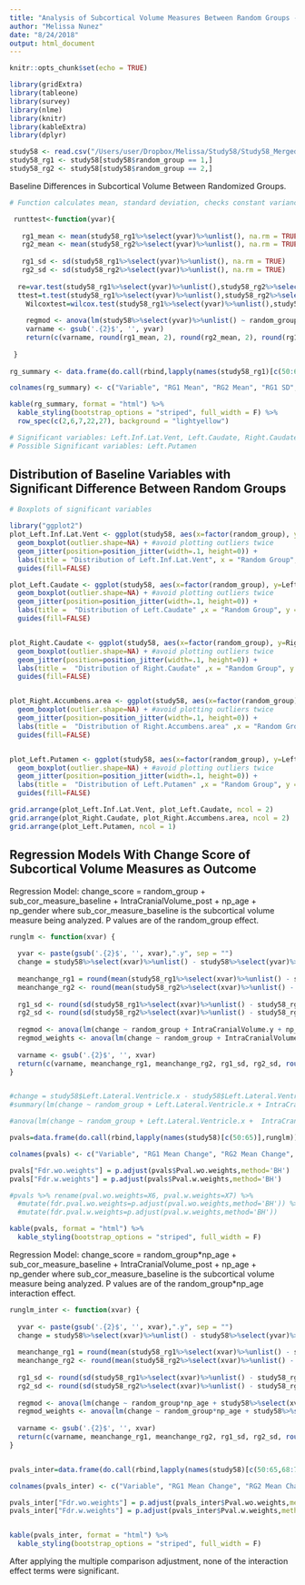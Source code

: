 ```yaml
---
title: "Analysis of Subcortical Volume Measures Between Random Groups - Comparing Regression Models With and Without Propensity Weights"
author: "Melissa Nunez"
date: "8/24/2018"
output: html_document
---
```


```r
knitr::opts_chunk$set(echo = TRUE)
```


```r
library(gridExtra)
library(tableone)
library(survey)
library(nlme)
library(knitr)
library(kableExtra)
library(dplyr)

study58 <- read.csv("/Users/user/Dropbox/Melissa/Study58/Study58_Merged_NeuroPreAndPost.csv")
study58_rg1 <- study58[study58$random_group == 1,]
study58_rg2 <- study58[study58$random_group == 2,]

```

Baseline Differences in Subcortical Volume Between Randomized Groups. 

```r
# Function calculates mean, standard deviation, checks constant variance, and then runs ttest and wilcoxon test ( 2 variables) .

 runttest<-function(yvar){
   
   rg1_mean <- mean(study58_rg1%>%select(yvar)%>%unlist(), na.rm = TRUE)
   rg2_mean <- mean(study58_rg2%>%select(yvar)%>%unlist(), na.rm = TRUE)
   
   rg1_sd <- sd(study58_rg1%>%select(yvar)%>%unlist(), na.rm = TRUE)
   rg2_sd <- sd(study58_rg2%>%select(yvar)%>%unlist(), na.rm = TRUE)
  
  re=var.test(study58_rg1%>%select(yvar)%>%unlist(),study58_rg2%>%select(yvar)%>%unlist(), alternative = "two.sided")$p.value
  ttest=t.test(study58_rg1%>%select(yvar)%>%unlist(),study58_rg2%>%select(yvar)%>%unlist(), var.equal=(re >.05), paired=FALSE)$p.value
    Wilcoxtest=wilcox.test(study58_rg1%>%select(yvar)%>%unlist(),study58_rg2%>%select(yvar)%>%unlist(), alternative = "two.sided")$p.value
    
    regmod <- anova(lm(study58%>%select(yvar)%>%unlist() ~ random_group + np_gender + IntraCranialVolume.x + np_age, data = study58))[1,5]
    varname <- gsub('.{2}$', '', yvar)
    return(c(varname, round(rg1_mean, 2), round(rg2_mean, 2), round(rg1_sd, 2), round(rg2_sd, 2), round(Wilcoxtest, 4), round(ttest, 4), round(regmod,4) ))
  
 }
 
rg_summary <- data.frame(do.call(rbind,lapply(names(study58_rg1)[c(50:65,68:79,82:83,90:94)],runttest)))

colnames(rg_summary) <- c("Variable", "RG1 Mean", "RG2 Mean", "RG1 SD", "RG2 SD", "Wilcoxon Test", "T.Test", "Reg Model P.Value")

kable(rg_summary, format = "html") %>%
  kable_styling(bootstrap_options = "striped", full_width = F) %>%
  row_spec(c(2,6,7,22,27), background = "lightyellow")

# Significant variables: Left.Inf.Lat.Vent, Left.Caudate, Right.Caudate, Right.Accumbens.area.
# Possible Significant variables: Left.Putamen
```

## Distribution of Baseline Variables with Significant Difference Between Random Groups
```r
# Boxplots of significant variables

library("ggplot2")
plot_Left.Inf.Lat.Vent <- ggplot(study58, aes(x=factor(random_group), y=Left.Inf.Lat.Vent.x, fill = factor(random_group))) + 
  geom_boxplot(outlier.shape=NA) + #avoid plotting outliers twice
  geom_jitter(position=position_jitter(width=.1, height=0)) + 
  labs(title = "Distribution of Left.Inf.Lat.Vent", x = "Random Group", y = "Left.Inf.Lat.Vent.Baseline") + 
  guides(fill=FALSE)

plot_Left.Caudate <- ggplot(study58, aes(x=factor(random_group), y=Left.Caudate.x, fill = factor(random_group))) + 
  geom_boxplot(outlier.shape=NA) + #avoid plotting outliers twice
  geom_jitter(position=position_jitter(width=.1, height=0)) + 
  labs(title =  "Distribution of Left.Caudate" ,x = "Random Group", y = "Left.Caudate.Baseline") + 
  guides(fill=FALSE)


plot_Right.Caudate <- ggplot(study58, aes(x=factor(random_group), y=Right.Caudate.x, fill = factor(random_group))) + 
  geom_boxplot(outlier.shape=NA) + #avoid plotting outliers twice
  geom_jitter(position=position_jitter(width=.1, height=0)) + 
  labs(title =  "Distribution of Right.Caudate" ,x = "Random Group", y = "Right.Caudate.Baseline") + 
  guides(fill=FALSE)


plot_Right.Accumbens.area <- ggplot(study58, aes(x=factor(random_group), y=Right.Accumbens.area.x, fill = factor(random_group))) + 
  geom_boxplot(outlier.shape=NA) + #avoid plotting outliers twice
  geom_jitter(position=position_jitter(width=.1, height=0)) + 
  labs(title =  "Distribution of Right.Accumbens.area" ,x = "Random Group", y = "Right.Accumbens.area.Baseline") + 
  guides(fill=FALSE)


plot_Left.Putamen <- ggplot(study58, aes(x=factor(random_group), y=Left.Putamen.x, fill = factor(random_group))) + 
  geom_boxplot(outlier.shape=NA) + #avoid plotting outliers twice
  geom_jitter(position=position_jitter(width=.1, height=0)) + 
  labs(title =  "Distribution of Left.Putamen" ,x = "Random Group", y = "Left.Putamen.Baseline") + 
  guides(fill=FALSE)

grid.arrange(plot_Left.Inf.Lat.Vent, plot_Left.Caudate, ncol = 2)
grid.arrange(plot_Right.Caudate, plot_Right.Accumbens.area, ncol = 2)
grid.arrange(plot_Left.Putamen, ncol = 1)
```


## Regression Models With Change Score of Subcortical Volume Measures as Outcome
Regression Model: change_score = random_group + sub_cor_measure_baseline + IntraCranialVolume_post + np_age + np_gender where sub_cor_measure_baseline is the subcortical volume measure being analyzed. P values are of the random_group effect. 

```r
runglm <- function(xvar) {
  
  yvar <- paste(gsub('.{2}$', '', xvar),".y", sep = "")
  change = study58%>%select(xvar)%>%unlist() - study58%>%select(yvar)%>%unlist()
  
  meanchange_rg1 = round(mean(study58_rg1%>%select(xvar)%>%unlist() - study58_rg1%>%select(yvar)%>%unlist(), na.rm = TRUE), 2)
  meanchange_rg2 <- round(mean(study58_rg2%>%select(xvar)%>%unlist() - study58_rg2%>%select(yvar)%>%unlist(), na.rm = TRUE), 2)
  
  rg1_sd <- round(sd(study58_rg1%>%select(xvar)%>%unlist() - study58_rg1%>%select(yvar)%>%unlist(), na.rm = TRUE), 2)
  rg2_sd <- round(sd(study58_rg2%>%select(xvar)%>%unlist() - study58_rg2%>%select(yvar)%>%unlist(), na.rm = TRUE), 2)
  
  regmod <- anova(lm(change ~ random_group + IntraCranialVolume.y + np_age + np_gender, data = study58))[1,5]
  regmod_weights <- anova(lm(change ~ random_group + IntraCranialVolume.y + np_age + np_gender, data = study58, weights = study58$IPW))[1,5]
  
  varname <- gsub('.{2}$', '', xvar)
  return(c(varname, meanchange_rg1, meanchange_rg2, rg1_sd, rg2_sd, round(regmod, 4), round(regmod_weights, 4)))
}


#change = study58$Left.Lateral.Ventricle.x - study58$Left.Lateral.Ventricle.y
#summary(lm(change ~ random_group + Left.Lateral.Ventricle.x + IntraCranialVolume.y + np_age + np_gender, data = study58))

#anova(lm(change ~ random_group + Left.Lateral.Ventricle.x +  IntraCranialVolume.y + np_age + np_gender, data = study58, weights = study58$IPW))[1,5]

pvals=data.frame(do.call(rbind,lapply(names(study58)[c(50:65)],runglm)))

colnames(pvals) <- c("Variable", "RG1 Mean Change", "RG2 Mean Change", "RG1 SD", "RG2 SD", "Pval.wo.weights", "Pval.w.weights")

pvals["Fdr.wo.weights"] = p.adjust(pvals$Pval.wo.weights,method='BH')
pvals["Fdr.w.weights"] = p.adjust(pvals$Pval.w.weights,method='BH')

#pvals %>% rename(pval.wo.weights=X6, pval.w.weights=X7) %>% 
  #mutate(fdr.pval.wo.weights=p.adjust(pval.wo.weights,method='BH')) %>%
  #mutate(fdr.pval.w.weights=p.adjust(pval.w.weights,method='BH'))

kable(pvals, format = "html") %>%
  kable_styling(bootstrap_options = "striped", full_width = F) 


```

Regression Model: change_score = random_group\*np_age + sub_cor_measure_baseline + IntraCranialVolume_post + np_age + np_gender where sub_cor_measure_baseline is the subcortical volume measure being analyzed. P values are of the random_group\*np_age interaction effect. 
```r
runglm_inter <- function(xvar) {
  
  yvar <- paste(gsub('.{2}$', '', xvar),".y", sep = "")
  change = study58%>%select(xvar)%>%unlist() - study58%>%select(yvar)%>%unlist()
  
  meanchange_rg1 = round(mean(study58_rg1%>%select(xvar)%>%unlist() - study58_rg1%>%select(yvar)%>%unlist(), na.rm = TRUE), 2)
  meanchange_rg2 <- round(mean(study58_rg2%>%select(xvar)%>%unlist() - study58_rg2%>%select(yvar)%>%unlist(), na.rm = TRUE), 2)
  
  rg1_sd <- round(sd(study58_rg1%>%select(xvar)%>%unlist() - study58_rg1%>%select(yvar)%>%unlist(), na.rm = TRUE), 2)
  rg2_sd <- round(sd(study58_rg2%>%select(xvar)%>%unlist() - study58_rg2%>%select(yvar)%>%unlist(), na.rm = TRUE), 2)
  
  regmod <- anova(lm(change ~ random_group*np_age + study58%>%select(xvar)%>%unlist() + IntraCranialVolume.y + np_age + np_gender, data = study58))[1,5]
  regmod_weights <- anova(lm(change ~ random_group*np_age + study58%>%select(xvar)%>%unlist() + IntraCranialVolume.y + np_age + np_gender, data = study58, weights = study58$IPW))[1,5]
  
  varname <- gsub('.{2}$', '', xvar)
  return(c(varname, meanchange_rg1, meanchange_rg2, rg1_sd, rg2_sd, round(regmod, 4), round(regmod_weights, 4)))
}


pvals_inter=data.frame(do.call(rbind,lapply(names(study58)[c(50:65,68:79,82:83,90:94)],runglm_inter)))

colnames(pvals_inter) <- c("Variable", "RG1 Mean Change", "RG2 Mean Change", "RG1 SD", "RG2 SD", "Pval.wo.weights", "Pval.w.weights")

pvals_inter["Fdr.wo.weights"] = p.adjust(pvals_inter$Pval.wo.weights,method='BH')
pvals_inter["Fdr.w.weights"] = p.adjust(pvals_inter$Pval.w.weights,method='BH')


kable(pvals_inter, format = "html") %>%
  kable_styling(bootstrap_options = "striped", full_width = F) 


```
After applying the multiple comparison adjustment, none of the interaction effect terms were significant.
